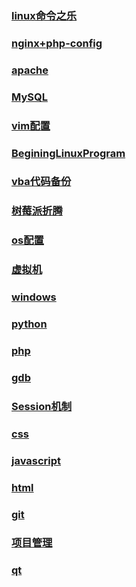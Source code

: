 === [[linux命令之乐]] ===
=== [[nginx+php-config]] ===
=== [[apache]] ===
=== [[MySQL]] ===
=== [[vim配置]] ===
=== [[BeginingLinuxProgram]] === 
=== [[vba代码备份]] ===
=== [[树莓派折腾]] ===
=== [[os配置]] ===
=== [[虚拟机]] ===
=== [[windows]] ===
=== [[python]] ===
=== [[php]] ===
=== [[gdb]] ===
=== [[Session机制]] ===
=== [[css]] ===
=== [[javascript]] ===
=== [[html]] ===
=== [[git]] ===
=== [[项目管理]] ===
=== [[qt]] ===
